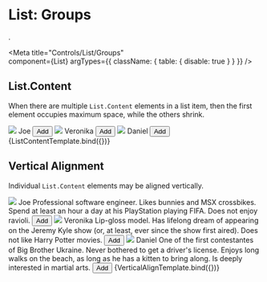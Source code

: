 
# List: Groups
.

<Meta
  title="Controls/List/Groups"  
  component={List}
  argTypes={{
    className: { table: { disable: true } }
  }}
/>

## List.Content

When there are multiple `List.Content` elements in a list item, then the first 
element occupies maximum space, while the others shrink.

  <List divided>
    <List.Item>
      <Image avatar src='https://react.semantic-ui.com/images/avatar/small/joe.jpg' />
      <List.Content>Joe</List.Content>
      <List.Content>
        <Button>Add</Button>
      </List.Content>
    </List.Item>
    <List.Item>
      <Image avatar src='https://react.semantic-ui.com/images/avatar/small/veronika.jpg' />
      <List.Content>Veronika</List.Content>
      <List.Content>
        <Button>Add</Button>
      </List.Content>
    </List.Item>
    <List.Item>
      <Image avatar src='https://react.semantic-ui.com/images/avatar/small/daniel.jpg' />
      <List.Content>Daniel</List.Content>
      <List.Content>
        <Button>Add</Button>
      </List.Content>
    </List.Item>
  </List>                

<Canvas>
  <Story
    name="List.Content"
    args={{  }}>
    {ListContentTemplate.bind({})}
  </Story>
</Canvas>

## Vertical Alignment

Individual `List.Content` elements may be aligned vertically.

  <List>
    <List.Item>
      <Image avatar src='https://react.semantic-ui.com/images/avatar/small/joe.jpg' />
      <List.Content>
        <List.Header>Joe</List.Header>
        <List.Description>Professional software engineer. Likes bunnies and MSX crossbikes. Spend at least an hour a day at his PlayStation playing FIFA. Does not enjoy ravioli.</List.Description>
      </List.Content>
      <List.Content align="bottom">
        <Button>Add</Button>
      </List.Content>
    </List.Item>
    <List.Item>
      <Image avatar src='https://react.semantic-ui.com/images/avatar/small/veronika.jpg' />
      <List.Content>
        <List.Header>Veronika</List.Header>
        <List.Description>Lip-gloss model. Has lifelong dream of appearing on the Jeremy Kyle show (or, at least, ever since the show first aired). Does not like Harry Potter movies.</List.Description>
      </List.Content>
      <List.Content align="bottom">
        <Button>Add</Button>
      </List.Content>
    </List.Item>
    <List.Item>
      <Image avatar src='https://react.semantic-ui.com/images/avatar/small/daniel.jpg' />
      <List.Content>
        <List.Header>Daniel</List.Header>
        <List.Description>One of the first contestantes of Big Brother Ukraine. Never bothered to get a driver's license. Enjoys long walks on the beach, as long as he has a kitten to bring along. Is deeply interested in martial arts.</List.Description>
      </List.Content>
      <List.Content align="bottom">
        <Button>Add</Button>
      </List.Content>
    </List.Item>
  </List> 

<Canvas>
  <Story
    name="Vertical Alignment"
    args={{  }}>
    {VerticalAlignTemplate.bind({})}
  </Story>
</Canvas>
